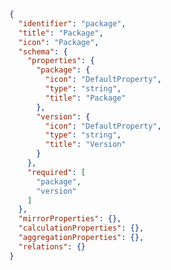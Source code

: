 ```json showLineNumbers
{
  "identifier": "package",
  "title": "Package",
  "icon": "Package",
  "schema": {
    "properties": {
      "package": {
        "icon": "DefaultProperty",
        "type": "string",
        "title": "Package"
      },
      "version": {
        "icon": "DefaultProperty",
        "type": "string",
        "title": "Version"
      }
    },
    "required": [
      "package",
      "version"
    ]
  },
  "mirrorProperties": {},
  "calculationProperties": {},
  "aggregationProperties": {},
  "relations": {}
}
```
